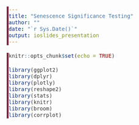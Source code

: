 ```yaml
---
title: "Senescence Significance Testing"
author: ""
date: "`r Sys.Date()`"
output: ioslides_presentation
---
```


<style type="text/css">
/* Main font settings */
@import url('https://fonts.googleapis.com/css2?family=Montserrat:wght@300;400;600&family=Source+Sans+Pro:wght@300;400;600&display=swap');

body, p, li {
  font-family: 'Source Sans Pro', sans-serif;
  color: #333333;
  font-size: 20px;
  line-height: 1.5;
}

/* Heading styles */
h1, h2, h3, h4, h5 {
  font-family: 'Montserrat', sans-serif;
  font-weight: 600;
}

/* Title slide styling */
slides > slide.title-slide {
  background: linear-gradient(to bottom right, #8C1D40, #4B2E83);
}

slides > slide.title-slide hgroup h1 {
  color: #FFFFFF;
  font-size: 52px;
  text-shadow: 1px 1px 3px rgba(0,0,0,0.3);
  margin-bottom: 30px;
}

slides > slide.title-slide hgroup h2 {
  color: #FFFFFF;
  font-size: 32px;
}

/* Regular slide headings */
h2 {
  color: #8C1D40;
  border-bottom: 2px solid #8C1D40;
  padding-bottom: 5px;
}

/* Content slide styling */
slides > slide {
  background-color: #FFFFFF;
  border-top: 5px solid #8C1D40;
}

/* Code blocks */
pre {
  background-color: #f8f8f8;
  border-left: 5px solid #8C1D40;
  font-size: 16px;
}

/* Tables */
table {
  width: 100%;
  border-collapse: collapse;
  margin-bottom: 20px;
}

table th {
  background-color: #8C1D40;
  color: white;
  padding: 10px;
}

table td {
  padding: 8px;
  border: 1px solid #ddd;
}

table tr:nth-child(even) {
  background-color: #f2f2f2;
}

/* Lists */
ul, ol {
  margin-left: 20px;
}

li {
  margin-bottom: 10px;
}

/* Emphasis */
strong {
  color: #8C1D40;
  font-weight: 600;
}

/* Images and charts */
img, .plotly, svg {
  border-radius: 5px;
  box-shadow: 0 4px 6px rgba(0,0,0,0.1);
  margin: 10px 0;
}

/* Footer */
slides > slide:not(.nobackground):after {
  content: '';
  background: none;
}

/* Custom footer */
slides > slide::after {
  content: 'Senescence Significance Testing - ' attr(data-slide-num) ' / ' attr(data-total-slides);
  font-size: 12px;
  position: absolute;
  bottom: 10px;
  right: 20px;
  color: #666;
}
</style>

```r
knitr::opts_chunk$set(echo = TRUE)

library(ggplot2)
library(dplyr)
library(plotly)
library(reshape2)
library(stats)
library(knitr)
library(broom)
library(corrplot)
```
